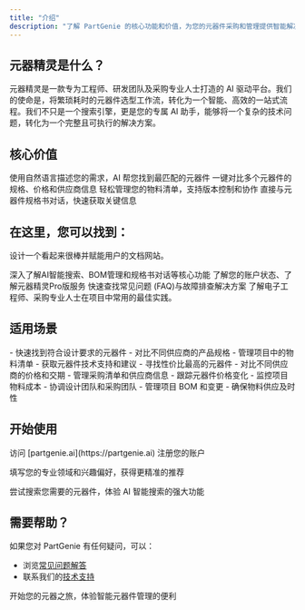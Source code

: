 ```yaml
---
title: "介绍"
description: "了解 PartGenie 的核心功能和价值，为您的元器件采购和管理提供智能解决方案"
---
```


## 元器精灵是什么？

元器精灵是一款专为工程师、研发团队及采购专业人士打造的 AI 驱动平台。我们的使命是，将繁琐耗时的元器件选型工作流，转化为一个智能、高效的一站式流程。我们不只是一个搜索引擎，更是您的专属 AI 助手，能够将一个复杂的技术问题，转化为一个完整且可执行的解决方案。

## 核心价值

<CardGroup cols={2}>
<Card title="AI 智能搜索" icon="search">
  使用自然语言描述您的需求，AI 帮您找到最匹配的元器件
</Card>

<Card title="智能对比" icon="balance-scale">
  一键对比多个元器件的规格、价格和供应商信息
</Card>

<Card title="BOM 管理" icon="list-check">
  轻松管理您的物料清单，支持版本控制和协作
</Card>

<Card title="规格书对话" icon="comments">
  直接与元器件规格书对话，快速获取关键信息
</Card>
</CardGroup>

## 在这里，您可以找到：

设计一个看起来很棒并赋能用户的文档网站。

<Columns cols={2}>
  <Card title="核心功能概览" icon="pen-to-square" href="/zh-Hans/development">
    深入了解AI智能搜索、BOM管理和规格书对话等核心功能
  </Card>
  <Card title="账户与订阅" icon="palette" href="/zh-Hans/essentials/settings">
    了解您的账户状态、了解元器精灵Pro版服务
  </Card>
  <Card title="常见问题解答" icon="map" href="/zh-Hans/essentials/navigation">
    快速查找常见问题 (FAQ)与故障排查解决方案
  </Card>
  <Card
    title="最佳实践"
    icon="terminal"
    href="/zh-Hans/api-reference/introduction"
  >
    了解电子工程师、采购专业人士在项目中常用的最佳实践。
  </Card>
</Columns>

## 适用场景

<AccordionGroup>
<Accordion title="电子设计工程师">
- 快速找到符合设计要求的元器件
- 对比不同供应商的产品规格
- 管理项目中的物料清单
- 获取元器件技术支持和建议
</Accordion>

<Accordion title="采购人员">
  - 寻找性价比最高的元器件 - 对比不同供应商的价格和交期 -
  管理采购清单和供应商信息 - 跟踪元器件价格变化
</Accordion>

<Accordion title="项目经理">
- 监控项目物料成本
- 协调设计团队和采购团队
- 管理项目 BOM 和变更
- 确保物料供应及时性
</Accordion>
</AccordionGroup>

## 开始使用

<Steps>
<Step title="注册账户">
  访问 [partgenie.ai](https://partgenie.ai) 注册您的账户
</Step>

<Step title="完善资料">填写您的专业领域和兴趣偏好，获得更精准的推荐</Step>

<Step title="开始搜索">
  尝试搜索您需要的元器件，体验 AI 智能搜索的强大功能
</Step>
</Steps>

## 需要帮助？

如果您对 PartGenie 有任何疑问，可以：

- 浏览[常见问题解答](/zh-Hans/faq)
- 联系我们的[技术支持](/zh-Hans/community-forum)

<Card title="立即开始" icon="rocket" href="/zh-Hans/getting-started">
  开始您的元器之旅，体验智能元器件管理的便利
</Card>
